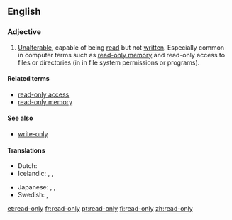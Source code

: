 ==English==
{{wikipedia}}

===Adjective===
{{en-adj|-}}

# [[unalterable|Unalterable]], capable of being [[read]] but not [[written]].  Especially common in computer terms such as [[read-only memory]] and read-only access to files or directories (in in file system permissions or programs).

====Related terms====
* [[read-only access]]
* [[read-only memory]]

====See also====
* [[write-only]]

====Translations====
{{trans-top|capable of being read but not written}}
* Dutch: {{t-|nl|alleen-lezen}}
* Icelandic: {{qualifier|reading}} {{t-|is|les-}}, {{qualifier|write-protected}} {{t-|is|ritvarinn|m}}, {{t-|is|skrifvarinn|m}}
{{trans-mid}}
* Japanese: {{t-|ja|読み込み専用|tr=yomikomi-sen'yō|sc=Jpan}}, {{t-|ja|読み出し専用|tr=yomidashi-sen'yō|sc=Jpan}}, {{t-|ja|読み取り専用|tr=yomitori-sen'yō|sc=Jpan}}
* Swedish: {{t+|sv|skrivskyddad|c}}, {{t+|sv|skrivskyddat|n}}
{{trans-bottom}}

[[et:read-only]]
[[fr:read-only]]
[[pt:read-only]]
[[fi:read-only]]
[[zh:read-only]]